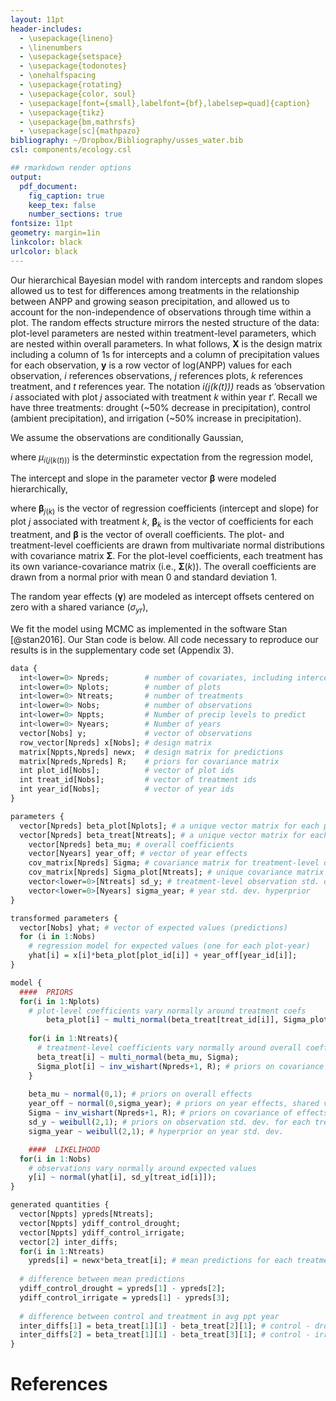 ```yaml
---
layout: 11pt
header-includes:
  - \usepackage{lineno}
  - \linenumbers
  - \usepackage{setspace}
  - \usepackage{todonotes}
  - \onehalfspacing
  - \usepackage{rotating}
  - \usepackage{color, soul}
  - \usepackage[font={small},labelfont={bf},labelsep=quad]{caption}
  - \usepackage{tikz}
  - \usepackage{bm,mathrsfs}
  - \usepackage[sc]{mathpazo}
bibliography: ~/Dropbox/Bibliography/usses_water.bib
csl: components/ecology.csl

## rmarkdown render options
output:
  pdf_document:
    fig_caption: true
    keep_tex: false
    number_sections: true
fontsize: 11pt
geometry: margin=1in
linkcolor: black
urlcolor: black
---
```


\newcommand{\tikzcircle}[2][red,fill=red]{\tikz[baseline=-0.5ex]\draw[#1,radius=#2] (0,0) circle ;}
\renewcommand\linenumberfont{\normalfont\tiny\sffamily\color{gray}}
\renewcommand\thefigure{A2-\arabic{figure}}
\renewcommand\theequation{A2.\arabic{equation}}
\renewcommand\thetable{A2-\arabic{table}}  
\renewcommand\thesection{Section A2.\arabic{section}}

\begin{center}
\textbf{\Large{Appendix 2}} \\
A.T. Tredennick, A.R. Kleinhesselink, \& P.B. Adler \\
``Ecosystem and community resistance...'' \\
\emph{PeerJ}
\end{center}

\section{Random Slopes, Random Intercepts Model}
\subsection{Model Description}
Our hierarchical Bayesian model with random intercepts and random slopes allowed us to test for differences among treatments in the relationship between ANPP and growing season precipitation, and allowed us to account for the non-independence of observations through time within a plot.
The random effects structure mirrors the nested structure of the data: plot-level parameters are nested within treatment-level parameters, which are nested within overall parameters.
In what follows, $\textbf{X}$ is the design matrix including a column of 1s for intercepts and a column of precipitation values for each observation, $\textbf{y}$ is a row vector of log(ANPP) values for each observation, *i* references observations, *j* references plots, *k* references treatment, and *t* references year.
The notation *i(j(k(t)))* reads as 'observation *i* associated with plot *j* associated with treatment *k* within year *t*'.
Recall we have three treatments: drought (~50\% decrease in precipitation), control (ambient precipitation), and irrigation (~50\% increase in precipitation).

We assume the observations are conditionally Gaussian,

\vspace{-2em}

\begin{align}
y_{i(j(k(t)))} \sim \text{Normal}\left(\mu_{i(j(k(t)))}, \sigma^2_k \right),
\end{align}

\noindent{}where $\mu_{i(j(k(t)))}$ is the determinstic expectation from the regression model,

\vspace{-2em}

\begin{align}
\mu_{i(j(k(t)))} = \textbf{x}_i'\boldsymbol{\beta_{j(k)} + \gamma_{t}}.
\end{align}

The intercept and slope in the parameter vector $\boldsymbol{\beta}$ were modeled hierarchically,

\vspace{-2em}

\begin{align}
\boldsymbol{\beta}_{j(k)} &\sim \text{MVN} \left( \boldsymbol{\beta}_k, \boldsymbol{\Sigma}(k) \right), \\
\boldsymbol{\beta}_{k} &\sim \text{MVN} \left( \boldsymbol{\beta}, \boldsymbol{\Sigma}  \right), \\
\boldsymbol{\beta} &\sim \text{Normal} \left( 0, 1 \right),
\end{align}

\noindent{} where $\boldsymbol{\beta}_{j(k)}$ is the vector of regression coefficients (intercept and slope) for plot *j* associated with treatment *k*, $\boldsymbol{\beta}_{k}$ is the vector of coefficients for each treatment, and $\boldsymbol{\beta}$ is the vector of overall coefficients.
The plot- and treatment-level coefficients are drawn from multivariate normal distributions with covariance matrix $\boldsymbol{\Sigma}$.
For the plot-level coefficients, each treatment has its own variance-covariance matrix (i.e., $\boldsymbol{\Sigma}(k)$).
The overall coefficients are drawn from a normal prior with mean 0 and standard deviation 1.

The random year effects ($\boldsymbol{\gamma}$) are modeled as intercept offsets centered on zero with a shared variance ($\sigma_{yr}$),

\vspace{-2em}

\begin{align}
\boldsymbol{\gamma} \sim \text{Normal} \left( 0, \sigma_{yr}  \right).
\end{align}

We fit the model using MCMC as implemented in the software Stan [@stan2016].
Our Stan code is below.
All code necessary to reproduce our results is in the supplementary code set (Appendix 3).

\subsection{Stan Code}
```r
data {
  int<lower=0> Npreds;        # number of covariates, including intercept
  int<lower=0> Nplots;        # number of plots
  int<lower=0> Ntreats;       # number of treatments
  int<lower=0> Nobs;          # number of observations
  int<lower=0> Nppts;         # Number of precip levels to predict
  int<lower=0> Nyears;        # Number of years
  vector[Nobs] y;             # vector of observations
  row_vector[Npreds] x[Nobs]; # design matrix
  matrix[Nppts,Npreds] newx;  # design matrix for predictions 
  matrix[Npreds,Npreds] R;	  # priors for covariance matrix
  int plot_id[Nobs];          # vector of plot ids
  int treat_id[Nobs];         # vector of treatment ids
  int year_id[Nobs];          # vector of year ids
}

parameters {
  vector[Npreds] beta_plot[Nplots]; # a unique vector matrix for each plot
  vector[Npreds] beta_treat[Ntreats]; # a unique vector matrix for each treatment
	vector[Npreds] beta_mu; # overall coefficients
	vector[Nyears] year_off; # vector of year effects
	cov_matrix[Npreds] Sigma; # covariance matrix for treatment-level coefficients
	cov_matrix[Npreds] Sigma_plot[Ntreats]; # unique covariance matrix for plot-level coefficients for each treatment
	vector<lower=0>[Ntreats] sd_y; # treatment-level observation std. dev.
	vector<lower=0>[Nyears] sigma_year; # year std. dev. hyperprior
}

transformed parameters {
  vector[Nobs] yhat; # vector of expected values (predictions)
  for (i in 1:Nobs)
    # regression model for expected values (one for each plot-year)
    yhat[i] = x[i]*beta_plot[plot_id[i]] + year_off[year_id[i]];
}

model {
  ####  PRIORS
  for(i in 1:Nplots)
    # plot-level coefficients vary normally around treatment coefs
		beta_plot[i] ~ multi_normal(beta_treat[treat_id[i]], Sigma_plot[treat_id[i]]);
	
	for(i in 1:Ntreats){
	  # treatment-level coefficients vary normally around overall coefficients
	  beta_treat[i] ~ multi_normal(beta_mu, Sigma);
	  Sigma_plot[i] ~ inv_wishart(Npreds+1, R); # priors on covariance of effects at plot-level
	}
	
	beta_mu ~ normal(0,1); # priors on overall effects
	year_off ~ normal(0,sigma_year); # priors on year effects, shared variance
	Sigma ~ inv_wishart(Npreds+1, R); # priors on covariance of effects at treatment-level
	sd_y ~ weibull(2,1); # priors on observation std. dev. for each treatment
	sigma_year ~ weibull(2,1); # hyperprior on year std. dev.

	####  LIKELIHOOD
  for(i in 1:Nobs)
    # observations vary normally around expected values
    y[i] ~ normal(yhat[i], sd_y[treat_id[i]]); 
}

generated quantities {
  vector[Nppts] ypreds[Ntreats];
  vector[Nppts] ydiff_control_drought;
  vector[Nppts] ydiff_control_irrigate;
  vector[2] inter_diffs;
  for(i in 1:Ntreats)
    ypreds[i] = newx*beta_treat[i]; # mean predictions for each treatment
  
  # difference between mean predictions
  ydiff_control_drought = ypreds[1] - ypreds[2]; 
  ydiff_control_irrigate = ypreds[1] - ypreds[3];
  
  # difference between control and treatment in avg ppt year
  inter_diffs[1] = beta_treat[1][1] - beta_treat[2][1]; # control - drought
  inter_diffs[2] = beta_treat[1][1] - beta_treat[3][1]; # control - irrigation
}

```


# References
